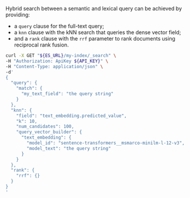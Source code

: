 


Hybrid search between a semantic and lexical query can be achieved by providing:

* a `query` clause for the full-text query;
* a `knn` clause with the kNN search that queries the dense vector field;
* and a `rank` clause with the `rrf` parameter to rank documents using 
    reciprocal rank fusion.

```bash
curl -X GET "${ES_URL}/my-index/_search" \
-H "Authorization: ApiKey ${API_KEY}" \
-H "Content-Type: application/json" \
-d'
{
  "query": {
    "match": {
      "my_text_field": "the query string"
    }
  },
  "knn": {
    "field": "text_embedding.predicted_value",
    "k": 10,
    "num_candidates": 100,
    "query_vector_builder": {
      "text_embedding": {
        "model_id": "sentence-transformers__msmarco-minilm-l-12-v3",
        "model_text": "the query string"
      }
    }
  },
  "rank": {
    "rrf": {}
  }
}
'
```
